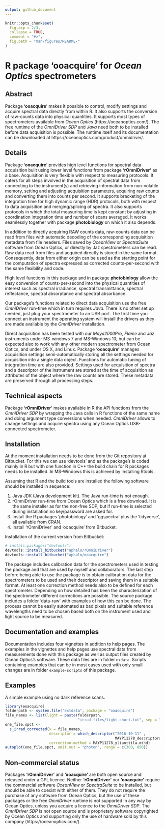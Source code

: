 ```yaml
---
output: github_document
---
```


<!-- README.md is generated from README.Rmd. Please edit that file -->

```r
knitr::opts_chunk$set(
  fig.asp = 2/3,
  collapse = TRUE,
  comment = "#>",
  fig.path = "man/figures/README-"
)
```

# R package 'ooacquire' for _Ocean Optics_ spectrometers

## Abstract

Package **'ooacquire'** makes it possible to control, modify settings and acquire spectral data directly from within R. It also supports the conversion of raw-counts data into physical quantities. It supports most types of spectrometers available from _Ocean Optics_ (https://oceanoptics.com/).
The free runtime of the _OmniDriver SDP_ and _Java_ need both to be installed before data acquisition is possible. The runtime itself and its documentation can be downloaded at https://oceanoptics.com/product/omnidriver/.

## Details

Package **'ooacquire'** provides high level functions for spectral data acquisition built using lower level functions from package **'rOmniDriver'** as a base. Acquisition is very flexible with respect to measuring protocols. It caters for all steps involved in the acquisition of spectral data from connecting to the instrument(s) and retrieving information from non-volatile memory, setting and adjusting acquisition parameters, acquiring raw counts and converting them into counts per second. It supports bracketing of the integration time for high dynamic range (HDR) protocols, both with respect to data acquisition and merging/splicing of spectra. It also supports protocols in which the total measuring time is kept constant by adjusting in coordination integration time and number of scans averaged. It works seamlessly together with package **photobiology** on which it also depends.

In addition to directly acquiring RAW counts data, raw-counts data can be read from files with automatic decoding of the corresponding acquisition metadata from file headers. Files saved by _OceanView_ or _SpectraSuite_ software from Ocean Optics, or directly by Jaz spectrometers can be read. Raw data read from files and acquired directly is stored in the same format. Consequently, data from either origin can be used as the starting point for the computation of spectra expressed as corrected counts-per-second with the same flexibility and code.

High level functions in this package and in package **photobiology** allow the easy conversion of counts-per-second into the physical quantities of interest such as spectral irradiance, spectral transmittance, spectral reflectance, spectral absorptance and spectral absorbance. 

Our package's functions related to direct data acquisition use the free _OmniDriver_ run-time which in turn requires _Java_. There is no other set up needed, just plug your spectrometer to an USB port. The first time you connect an instrument the operating system will install the drivers as they are made available by the _OmniDriver_ installation.

Direct acquisition has been tested with our _Maya2000Pro_, _Flame_ and _Jaz_ instruments under MS-windows 7 and MS-Windows 10, but can be expected also to work with any other modern spectrometer from Ocean Optics, and under OS X, and Linux. Package **'ooacquire'** manages acquisition settings semi-automatically storing all the settings needed for acquisition into a single data object. Functions for automatic tuning of integration time are also provided. Settings used for acquisition of spectra and a descriptor of the instrument are stored at the time of acquisition as attributes of the object where the raw counts are stored. These metadata are preserved through all processing steps.

## Technical aspects

Package **'rOmniDriver'** makes available in R the API functions from the _OmniDriver SDP_ by wrapping the Java calls in R functions of the same name and doing argument type conversions when needed. _OmniDriver_ allows to change settings and acquire spectra using any Ocean Optics USB-connected spectrometer. 

## Installation

At the moment installation needs to be done from the Git repository at Bitbucket.
For this we can use 'devtools' and as the package's is coded mainly in R but 
with one function in C++ the build chain for R packages needs to be installed.
In MS-Windows this is achieved by installing Rtools.

Assuming that R and the build tools are installed the following software should
be installed in sequence:

  1. Java JDK (Java development kit). The Java run-time is not enough.
  2. rOmniDriver run-time from Ocean Optics which is a free download. It is the
  same installer as for the non-free SDP, but if run-time is selected
  during installation no key/password are asked for.
  3. Install the R packages 'photobiology' and 'ggspectra' plus the 'tidyverse',
  all available from CRAN.
  4. Install 'rOmniDriver' and 'ooacquire' from Bitbucket.
  
Installation of the current version from Bitbucket:
```r
# install.packages("devtools")
devtools::install_bitbucket("aphalo/rOmniDriver")
devtools::install_bitbucket("aphalo/ooacquire")
```

The package includes calibration data for the spectrometers used in testing the
package and that are used by myself and collaborators. The last step before
being able to use the package is to obtain calibration data for the spectrometers
to be used and their descriptor and saving them in a suitable format. At least one correction method needs also to be defined for each spectrometer. Depending on
how detailed has been the characterization of the spectrometer different
corrections are possible. The source package includes a folder 'data-raw' with
examples of how this can be done. The process cannot be easily automated 
as bad pixels and suitable reference wavelengths need to be chosen based both
on the instrument used and light source to be measured.

## Documentation and examples

Documentation includes four vignettes in addition to help pages. The examples in
the vignettes and help pages use spectral data from measurements done with this
package as well as output files created by Ocean Optics's software. These data
files are in folder `exdata`. Scripts containing examples that can be in most
cases used with only small changes are in folder `example-scripts` of this
package.

## Examples

A simple example using no dark reference scans.

```r
library(ooacquire)
folderpath <- system.file("extdata", package = "ooacquire")
file_names <- list(light = paste(folderpath, 
                                 "irrad-files/light-short.txt", sep = "/"))
one_file.spct <- 
  s_irrad_corrected(x = file_names,
                    descriptor = which_descriptor("2016-10-11" , 
                                                  MAYP11278_descriptors),
                    correction.method = MAYP11278_ylianttila.mthd)
autoplot(one_file.spct, unit.out = "photon", range = c(300, 850))
```

## Non-commercial status

Packages **'rOmniDriver'** and  **'ooacquire'** are both open source and released under a GPL licence. Neither **'rOmniDriver'** nor **'ooacquire'** require the commercial software _OceanView_ or _SpectraSuite_ to be installed, but should be able to coexist with either of them. They do not require the purchase of any software from Ocean Optics, but the use of these packages or the free _OmniDriver_ runtime is not supported in any way by Ocean Optics, unless you acquire a licence to the _OmniDriver SDP_. The _OmniDriver SDP_ is not open source and is proprietary software copyrighted by Ocean Optics and supporting only the use of hardware sold by this company (https://oceanoptics.com/).

